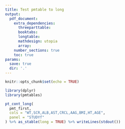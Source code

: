 ```yaml
--- 
title: Test pmtable to long
output: 
  pdf_document: 
    extra_dependencies: 
      threeparttable:
      booktabs:
      longtable:
      mathdesign: utopia
      array:
    number_sections: true
    toc: true 
params:
  save: true
  dir: '.'
---
```


```r
knitr::opts_chunk$set(echo = TRUE)
```

```r
library(dplyr)
library(pmtables)

pt_cont_long(
  pmt_first,
  cols = "WT,SCR,ALB,AST,CRCL,AAG,BMI,HT,AGE",
  panel = "STUDYf"
) %>% as_stable(long = TRUE) %>% writeLines(stdout())
```

